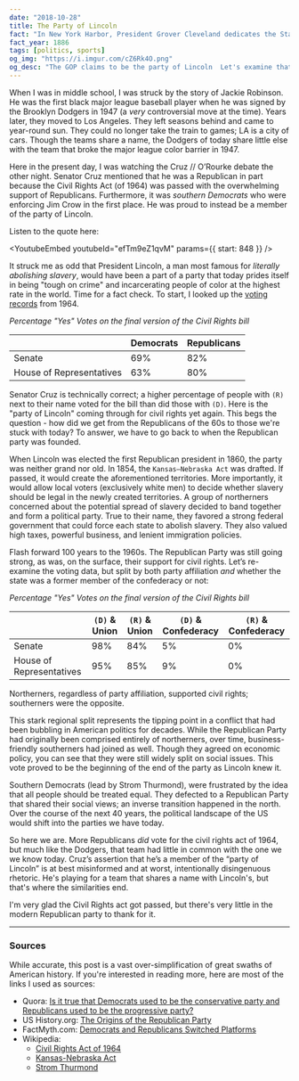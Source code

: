 ```yaml
---
date: "2018-10-28"
title: The Party of Lincoln
fact: "In New York Harbor, President Grover Cleveland dedicates the Statue of Liberty. The first ticker tape parade takes place in New York City when office workers spontaneously throw ticker tape into the streets as the statue is dedicated."
fact_year: 1886
tags: [politics, sports]
og_img: "https://i.imgur.com/cZ6Rk4O.png"
og_desc: "The GOP claims to be the party of Lincoln  Let's examine that claim."
---
```


<!-- I wrote this because of this comment: https://www.facebook.com/RepAnnaEshoo/posts/10156535267089228?comment_id=10156535333009228 -->

When I was in middle school, I was struck by the story of Jackie Robinson. He was the first black major league baseball player when he was signed by the Brooklyn Dodgers in 1947 (a _very_ controversial move at the time). Years later, they moved to Los Angeles. They left seasons behind and came to year-round sun. They could no longer take the train to games; LA is a city of cars. Though the teams share a name, the Dodgers of today share little else with the team that broke the major league color barrier in 1947.

Here in the present day, I was watching the Cruz // O’Rourke debate the other night. Senator Cruz mentioned that he was a Republican in part because the Civil Rights Act (of 1964) was passed with the overwhelming support of Republicans. Furthermore, it was _southern Democrats_ who were enforcing Jim Crow in the first place. He was proud to instead be a member of the party of Lincoln.

Listen to the quote here:

<YoutubeEmbed youtubeId="efTm9eZ1qvM" params={{ start: 848 }} />

It struck me as odd that President Lincoln, a man most famous for _literally abolishing slavery_, would have been a part of a party that today prides itself in being "tough on crime" and incarcerating people of color at the highest rate in the world. Time for a fact check. To start, I looked up the [voting records](https://en.wikipedia.org/wiki/Civil_Rights_Act_of_1964#Vote_totals) from 1964.

_Percentage "Yes" Votes on the final version of the Civil Rights bill_

|                          | Democrats | Republicans |
| ------------------------ | --------- | ----------- |
| Senate                   | 69%       | 82%         |
| House of Representatives | 63%       | 80%         |

Senator Cruz is technically correct; a higher percentage of people with `(R)` next to their name voted for the bill than did those with `(D)`. Here is the "party of Lincoln" coming through for civil rights yet again. This begs the question - how did we get from the Republicans of the 60s to those we're stuck with today? To answer, we have to go back to when the Republican party was founded.

When Lincoln was elected the first Republican president in 1860, the party was neither grand nor old. In 1854, the `Kansas–Nebraska Act` was drafted. If passed, it would create the aforementioned territories. More importantly, it would allow local voters (exclusively white men) to decide whether slavery should be legal in the newly created territories. A group of northerners concerned about the potential spread of slavery decided to band together and form a political party. True to their name, they favored a strong federal government that could force each state to abolish slavery. They also valued high taxes, powerful business, and lenient immigration policies.

Flash forward 100 years to the 1960s. The Republican Party was still going strong, as was, on the surface, their support for civil rights. Let’s re-examine the voting data, but split by both party affiliation _and_ whether the state was a former member of the confederacy or not:

_Percentage "Yes" Votes on the final version of the Civil Rights bill_

|                          | `(D)` & Union | `(R)` & Union | `(D)` & Confederacy | `(R)` & Confederacy |
| ------------------------ | ------------- | ------------- | ------------------- | ------------------- |
| Senate                   | 98%           | 84%           | 5%                  | 0%                  |
| House of Representatives | 95%           | 85%           | 9%                  | 0%                  |

Northerners, regardless of party affiliation, supported civil rights; southerners were the opposite.

This stark regional split represents the tipping point in a conflict that had been bubbling in American politics for decades. While the Republican Party had originally been comprised entirely of northerners, over time, business-friendly southerners had joined as well. Though they agreed on economic policy, you can see that they were still widely split on social issues. This vote proved to be the beginning of the end of the party as Lincoln knew it.

Southern Democrats (lead by Strom Thurmond), were frustrated by the idea that all people should be treated equal. They defected to a Republican Party that shared their social views; an inverse transition happened in the north. Over the course of the next 40 years, the political landscape of the US would shift into the parties we have today.

So here we are. More Republicans _did_ vote for the civil rights act of 1964, but much like the Dodgers, that team had little in common with the one we we know today. Cruz’s assertion that he’s a member of the “party of Lincoln” is at best misinformed and at worst, intentionally disingenuous rhetoric. He's playing for a team that shares a name with Lincoln's, but that's where the similarities end.

I'm very glad the Civil Rights act got passed, but there's very little in the modern Republican party to thank for it.

---

### Sources

While accurate, this post is a vast over-simplification of great swaths of American history. If you're interested in reading more, here are most of the links I used as sources:

- Quora: [Is it true that Democrats used to be the conservative party and Republicans used to be the progressive party?](https://www.quora.com/Is-it-true-that-Democrats-used-to-be-the-conservative-party-and-Republicans-used-to-be-the-progressive-party-Is-the-whole-truth-more-complex-than-two-parties-switching-their-main-ideologies?share=1)
- US History.org: [The Origins of the Republican Party](http://www.ushistory.org/gop/origins.htm)
- FactMyth.com: [Democrats and Republicans Switched Platforms](http://factmyth.com/factoids/democrats-and-republicans-switched-platforms/)
- Wikipedia:
  - [Civil Rights Act of 1964](https://en.wikipedia.org/wiki/Civil_Rights_Act_of_1964)
  - [Kansas-Nebraska Act](https://en.wikipedia.org/wiki/Kansas%E2%80%93Nebraska_Act)
  - [Strom Thurmond](https://en.wikipedia.org/wiki/Strom_Thurmond)
